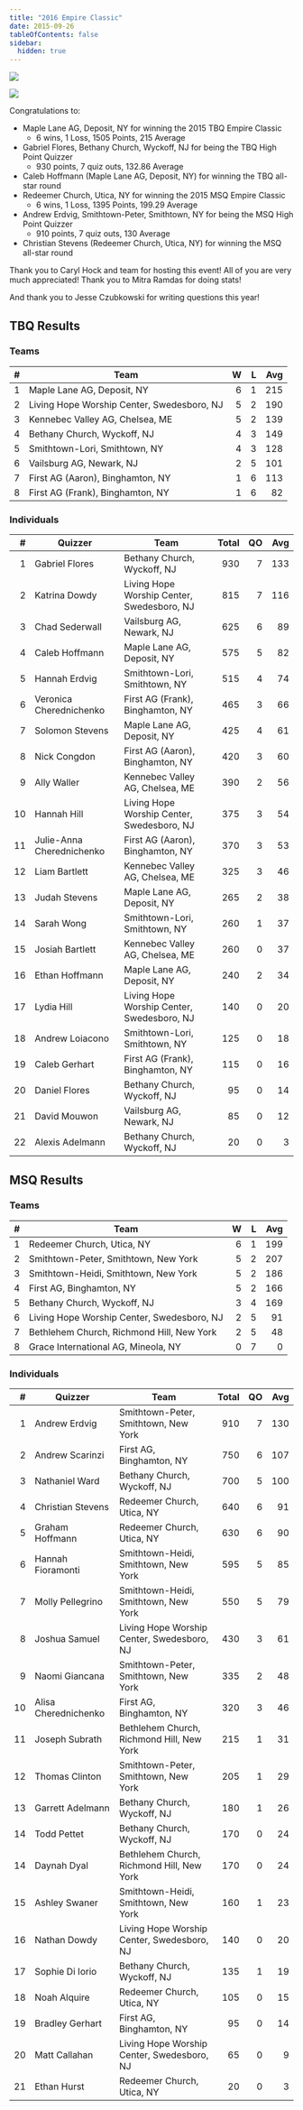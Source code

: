 ```yaml
---
title: "2016 Empire Classic"
date: 2015-09-26
tableOfContents: false
sidebar:
  hidden: true
---
```


![](/assets/2016/empireclassic-1.jpg)

![](/assets/2016/empireclassic-2.jpg)

Congratulations to:
* Maple Lane AG, Deposit, NY for winning the 2015 TBQ Empire Classic
  * 6 wins, 1 Loss, 1505 Points, 215 Average
* Gabriel Flores, Bethany Church, Wyckoff, NJ for being the TBQ High Point Quizzer
  * 930 points, 7 quiz outs, 132.86 Average
* Caleb Hoffmann (Maple Lane AG, Deposit, NY) for winning the TBQ all-star round
* Redeemer Church, Utica, NY for winning the 2015 MSQ Empire Classic
  * 6 wins, 1 Loss, 1395 Points, 199.29 Average
* Andrew Erdvig, Smithtown-Peter, Smithtown, NY for being the MSQ High Point Quizzer
  * 910 points, 7 quiz outs, 130 Average
* Christian Stevens (Redeemer Church, Utica, NY) for winning the MSQ all-star round

Thank you to Caryl Hock and team for hosting this event! All of you are very much appreciated! Thank you to Mitra Ramdas for doing stats!

And thank you to Jesse Czubkowski for writing questions this year!

## TBQ Results

### Teams

|    # | Team                                       |    W |    L |  Avg |
| ---: | ------------------------------------------ | ---: | ---: | ---: |
|    1 | Maple Lane AG, Deposit, NY                 |    6 |    1 |  215 |
|    2 | Living Hope Worship Center, Swedesboro, NJ |    5 |    2 |  190 |
|    3 | Kennebec Valley AG, Chelsea, ME            |    5 |    2 |  139 |
|    4 | Bethany Church, Wyckoff, NJ                |    4 |    3 |  149 |
|    5 | Smithtown-Lori, Smithtown, NY              |    4 |    3 |  128 |
|    6 | Vailsburg AG, Newark, NJ                   |    2 |    5 |  101 |
|    7 | First AG (Aaron), Binghamton, NY           |    1 |    6 |  113 |
|    8 | First AG (Frank), Binghamton, NY           |    1 |    6 |   82 |

### Individuals

|    # | Quizzer                   | Team                                       | Total |   QO |  Avg |
| ---: | ------------------------- | ------------------------------------------ | ----: | ---: | ---: |
|    1 | Gabriel Flores            | Bethany Church, Wyckoff, NJ                |   930 |    7 |  133 |
|    2 | Katrina Dowdy             | Living Hope Worship Center, Swedesboro, NJ |   815 |    7 |  116 |
|    3 | Chad Sederwall            | Vailsburg AG, Newark, NJ                   |   625 |    6 |   89 |
|    4 | Caleb Hoffmann            | Maple Lane AG, Deposit, NY                 |   575 |    5 |   82 |
|    5 | Hannah Erdvig             | Smithtown-Lori, Smithtown, NY              |   515 |    4 |   74 |
|    6 | Veronica Cherednichenko   | First AG (Frank), Binghamton, NY           |   465 |    3 |   66 |
|    7 | Solomon Stevens           | Maple Lane AG, Deposit, NY                 |   425 |    4 |   61 |
|    8 | Nick Congdon              | First AG (Aaron), Binghamton, NY           |   420 |    3 |   60 |
|    9 | Ally Waller               | Kennebec Valley AG, Chelsea, ME            |   390 |    2 |   56 |
|   10 | Hannah Hill               | Living Hope Worship Center, Swedesboro, NJ |   375 |    3 |   54 |
|   11 | Julie-Anna Cherednichenko | First AG (Aaron), Binghamton, NY           |   370 |    3 |   53 |
|   12 | Liam Bartlett             | Kennebec Valley AG, Chelsea, ME            |   325 |    3 |   46 |
|   13 | Judah Stevens             | Maple Lane AG, Deposit, NY                 |   265 |    2 |   38 |
|   14 | Sarah Wong                | Smithtown-Lori, Smithtown, NY              |   260 |    1 |   37 |
|   15 | Josiah Bartlett           | Kennebec Valley AG, Chelsea, ME            |   260 |    0 |   37 |
|   16 | Ethan Hoffmann            | Maple Lane AG, Deposit, NY                 |   240 |    2 |   34 |
|   17 | Lydia Hill                | Living Hope Worship Center, Swedesboro, NJ |   140 |    0 |   20 |
|   18 | Andrew Loiacono           | Smithtown-Lori, Smithtown, NY              |   125 |    0 |   18 |
|   19 | Caleb Gerhart             | First AG (Frank), Binghamton, NY           |   115 |    0 |   16 |
|   20 | Daniel Flores             | Bethany Church, Wyckoff, NJ                |    95 |    0 |   14 |
|   21 | David Mouwon              | Vailsburg AG, Newark, NJ                   |    85 |    0 |   12 |
|   22 | Alexis Adelmann           | Bethany Church, Wyckoff, NJ                |    20 |    0 |    3 |

## MSQ Results

### Teams

|    # | Team                                       |    W |    L |  Avg |
| ---: | ------------------------------------------ | ---: | ---: | ---: |
|    1 | Redeemer Church, Utica, NY                 |    6 |    1 |  199 |
|    2 | Smithtown-Peter, Smithtown, New York       |    5 |    2 |  207 |
|    3 | Smithtown-Heidi, Smithtown, New York       |    5 |    2 |  186 |
|    4 | First AG, Binghamton, NY                   |    5 |    2 |  166 |
|    5 | Bethany Church, Wyckoff, NJ                |    3 |    4 |  169 |
|    6 | Living Hope Worship Center, Swedesboro, NJ |    2 |    5 |   91 |
|    7 | Bethlehem Church, Richmond Hill, New York  |    2 |    5 |   48 |
|    8 | Grace International AG, Mineola, NY        |    0 |    7 |    0 |

### Individuals

|    # | Quizzer              | Team                                       | Total |   QO |  Avg |
| ---: | -------------------- | ------------------------------------------ | ----: | ---: | ---: |
|    1 | Andrew Erdvig        | Smithtown-Peter, Smithtown, New York       |   910 |    7 |  130 |
|    2 | Andrew Scarinzi      | First AG, Binghamton, NY                   |   750 |    6 |  107 |
|    3 | Nathaniel Ward       | Bethany Church, Wyckoff, NJ                |   700 |    5 |  100 |
|    4 | Christian Stevens    | Redeemer Church, Utica, NY                 |   640 |    6 |   91 |
|    5 | Graham Hoffmann      | Redeemer Church, Utica, NY                 |   630 |    6 |   90 |
|    6 | Hannah Fioramonti    | Smithtown-Heidi, Smithtown, New York       |   595 |    5 |   85 |
|    7 | Molly Pellegrino     | Smithtown-Heidi, Smithtown, New York       |   550 |    5 |   79 |
|    8 | Joshua Samuel        | Living Hope Worship Center, Swedesboro, NJ |   430 |    3 |   61 |
|    9 | Naomi Giancana       | Smithtown-Peter, Smithtown, New York       |   335 |    2 |   48 |
|   10 | Alisa Cherednichenko | First AG, Binghamton, NY                   |   320 |    3 |   46 |
|   11 | Joseph Subrath       | Bethlehem Church, Richmond Hill, New York  |   215 |    1 |   31 |
|   12 | Thomas Clinton       | Smithtown-Peter, Smithtown, New York       |   205 |    1 |   29 |
|   13 | Garrett Adelmann     | Bethany Church, Wyckoff, NJ                |   180 |    1 |   26 |
|   14 | Todd Pettet          | Bethany Church, Wyckoff, NJ                |   170 |    0 |   24 |
|   14 | Daynah Dyal          | Bethlehem Church, Richmond Hill, New York  |   170 |    0 |   24 |
|   15 | Ashley Swaner        | Smithtown-Heidi, Smithtown, New York       |   160 |    1 |   23 |
|   16 | Nathan Dowdy         | Living Hope Worship Center, Swedesboro, NJ |   140 |    0 |   20 |
|   17 | Sophie Di Iorio      | Bethany Church, Wyckoff, NJ                |   135 |    1 |   19 |
|   18 | Noah Alquire         | Redeemer Church, Utica, NY                 |   105 |    0 |   15 |
|   19 | Bradley Gerhart      | First AG, Binghamton, NY                   |    95 |    0 |   14 |
|   20 | Matt Callahan        | Living Hope Worship Center, Swedesboro, NJ |    65 |    0 |    9 |
|   21 | Ethan Hurst          | Redeemer Church, Utica, NY                 |    20 |    0 |    3 |
